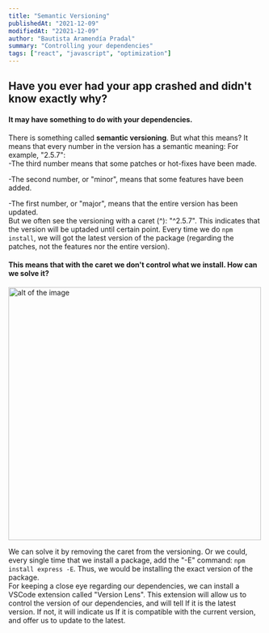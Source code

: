 ```yaml
---
title: "Semantic Versioning"
publishedAt: "2021-12-09"
modifiedAt: "22021-12-09"
author: "Bautista Aramendía Pradal"
summary: "Controlling your dependencies"
tags: ["react", "javascript", "optimization"]
---
```


## Have you ever had your app crashed and didn't know exactly why?


#### It may have something to do with your dependencies.

There is something called **semantic versioning**. But what this means? It means that every number in the version has a semantic meaning:
For example, "2.5.7":
<br/>
-The third number means that some patches or hot-fixes have been made.

-The second number, or "minor", means that some features have been added.

-The first number, or "major", means that the entire version has been updated.
<br/>
But we often see the versioning with a caret (^): "^2.5.7". This indicates that the version will be uptaded 
until certain point. Every time we do `npm install`, we will got the latest version of the package (regarding the patches, not the features nor the entire version).

#### This means that with the caret we don't control what we install. How can we solve it?

<img
  src="/code-review-bro.png"
  width="500"
  height="500"
  alt="alt of the image"
  title="title of the image"
/>

We can solve it by removing the caret from the versioning. Or we could, every single time that we install a package, add the "-E" command:
`npm install express -E`. Thus, we would be installing the exact version of the package.
<br/>
For keeping a close eye regarding our dependencies, we can install a VSCode extension called "Version Lens".
This extension will allow us to control the version of our dependencies, and will tell If it is the latest version.
If not, it will indicate us If it is compatible with the current version, and offer us to update to the latest.